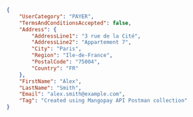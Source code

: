 ```json REST - Payer
{
    "UserCategory": "PAYER",
    "TermsAndConditionsAccepted": false,
    "Address": {
        "AddressLine1": "3 rue de la Cité",
        "AddressLine2": "Appartement 7",
        "City": "Paris",
        "Region": "Ile-de-France",
        "PostalCode": "75004",
        "Country": "FR"
    },
    "FirstName": "Alex",
    "LastName": "Smith",
    "Email": "alex.smith@example.com",
    "Tag": "Created using Mangopay API Postman collection"
}
```